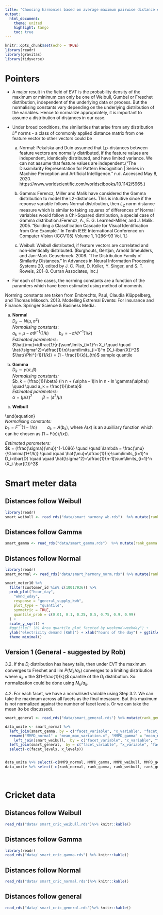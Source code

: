 ```yaml
---
title: "Choosing harmonies based on average maximum pairwise distance of distributions"
output:
  html_document:
    theme: united
    highlight: tango
    toc: true
---
```


```r
knitr::opts_chunk$set(echo = TRUE)
library(readr)
library(gravitas)
library(tidyverse)
```

# Pointers

- A major result in the field of EVT is the probability density of the maximum or minimum can only be one of Weibull, Gumbel or Freschet distribution, independent of the underlying data or process. But the normalising constants vary depending on the underlying distribution of the variables. Hence to normalize appropriately, it is important to assume a distribution of distances in our case.

- Under broad conditions, the similarities that arise from any distribution $L^p$ norms - a class of commonly applied distance matrix from one feature vector to other vectors could be

  a) Normal: Pekalska and Duin assumed that Lp-distances between
feature vectors are normally distributed, if the feature values are independent, identically distributed, and have limited variance.  We can not assume that feature values are independent.(“The Dissimilarity Representation for Pattern Recognition | Series in Machine Perception and Artificial Intelligence.”   n.d. Accessed May 8, 2020.    https://www.worldscientific.com/worldscibooks/10.1142/5965.)  

  b) Gamma: Ferencz, Miller and Malik have considered the
Gamma distribution to model the L2-distances.
This is intuitive since if the reponse variable follows
Normal distribution, then $L_2$ norm distance measure which
is similar to taking squares of differences of Normal
variables would follow a Chi-Squared distribution, a special
case of Gamma distribution.(Ferencz, A., E. G. Learned-Miller, and J. Malik. 2005. “Building a Classification Cascade for Visual Identification from One Example.” In Tenth IEEE International Conference on Computer Vision (ICCV’05) Volume 1, 1:286–93 Vol. 1.)  
 
  c) Weibull: Weibull distributed, if feature vectors are
correlated and non-identically distributed.
(Burghouts, Gertjan, Arnold Smeulders, and Jan-Mark
Geusebroek. 2008. “The Distribution Family of Similarity
Distances.” In Advances in Neural Information Processing
Systems 20, edited by J. C. Platt, D. Koller, Y. Singer, and
S. T. Roweis, 201–8. Curran Associates, Inc.)

- For each of the cases, the norming constants are a function
of the paramters which have been estimated using method of moments.

 Norming constants are taken from Embrechts, Paul, Claudia   Klüppelberg, and Thomas Mikosch. 2013. Modelling Extremal Events: For Insurance and Finance. Springer Science & Business Media.

  a) **Normal**  
  $D_{k} \sim N(\mu, \sigma^2)$  
    *Normalising constants*:  
    $a_k = \mu − \sigma\Phi^{-1}(1/k) \quad \quad b_k = -\sigma/\Phi^{-1}(1/k)$  
    *Estimated parameters*:  
    $\hat{\mu}=\dfrac{1}{n}\sum\limits_{i=1}^n X_i \quad \quad \hat{\sigma^2}=\dfrac{1}{n}\sum\limits_{i=1}^n (X_i-\bar{X})^2$  
    $\hat{\Phi^{-1}(1/k)} =  (1 - \frac{1}{k})_{th}$ sample quantile
  
  b) **Gamma**  
  $D_{k} \sim \gamma(\alpha, \beta)$  
    *Normalising constants:*  
    $b_k = (\frac{1}{\beta} (ln n + (\alpha - 1)ln ln n - ln       \gamma(\alpha))  \quad \quad a_k = \frac{1}{\beta}$  
    *Estimated parameters:*  
    $\alpha = (\mu/s)^2 \quad \quad \beta = (s^2/\mu)$

 
  c)  **Weibull** 
  
\begin{equation}

f_D(d; \lambda, k) = \left\{ \begin{array}{cl}
    \frac{k}{\lambda}(\frac{d}{\lambda})^{k-1} e^{-(d/\lambda)^k} & \ ; \ d \geq 0 \\
    0 & \ ; \ d < 0 \end{array} \right. \
\end{equation}  
    *Normalising constants:*  
  $b_k = F^{-1}(1-1/n)  \quad \quad a_k = A(b_k)$, where $A(x)$ is an auxilliary function which can be chosen as $(1-F(x)/f(x))$.
  
  \begin{equation}
F(x) = 1 - e^{{-(\frac{d}{\lambda})}^k}
\end{equation}
    *Estimated parameters:*  
  $k = (\frac{\sigma}{\mu})^{-1.086} \quad \quad \lambda = \frac{\mu}{\Gamma(1+1/k)} \quad \quad \hat{\mu}=\dfrac{1}{n}\sum\limits_{i=1}^n D_i=\bar{D} \quad \quad \hat{\sigma^2}=\dfrac{1}{n-1}\sum\limits_{i=1}^n (X_i-\bar{D})^2$  
  


<!-- # Algorithm -->

<!--  1. Suppose $C_1$ and $C_2$ are two cyclic granularities such that $C_1$ maps index set to a set $\{A_1, A_2, A_3, \dots, A_I$\}, and $C_2$ maps index set to a set $\{B_1, B_2, B_3, \dots, B_J$\} and $v$ is the measured variable. Hence for each combination ($A_i$, $B_j$), we have s subset of the time series variable $v_{ij} \subseteq v$, $\forall i = {1, 2, \dots, I}$ and $\forall j = {1, 2, \dots, J}$ -->

<!--  2. There will be $J$ groups corresponding to each level $A_i$ of $C_1$. We compute the pairwise differences in distributions of these $J$ groups. Thus there will be  $k = \binom{J}{2}$ pairwise distances corresponding to each $A_i$. Let $D_1$,...,$D_k$ be these distances and let their maximum be $M_k$. -->

# Smart meter data

## Distances follow Weibull

```r
library(readr)
smart_weibull <- read_rds("data/smart_harmony_wb.rds")  %>% mutate(rank_weibull = row_number())
```


## Distances follow Gamma

 <!-- 3.1. Suppose the reponse variable follows Normal distribution. Then any distance measure which is similar to taking squares of differences of Normal variables would follow a Chi-Squared distribution, a special case of Gamma distribution. Hence if we proceed with the assumption that the $D_i$ distribution has Gamma distribution, then under EVT the maximum converges to Gumbel distribution and lim $P(M_k - b_k)/a_k)$ converges to a limiting Gumbel distribution where $b_k = (\frac{1}{\beta} (ln n + (\alpha - 1)ln ln n - ln \gamma(\alpha))$ and $a_k = \frac{1}{\beta}$. Here $\alpha$ and $\beta$ could be estimated using $(\mu/s)^2$ and $(s^2/\mu)$ respectively. -->

 <!-- 4.1. For each facet, we have a normalised variable using Step 3.1. We can take the maximum across all facets as the final mesasure. But this maximum is not normalized against the number of facet levels. Or we can take the mean (to be discussed). -->

```r
smart_gamma <- read_rds("data/smart_gamma.rds")  %>% mutate(rank_gamma = row_number())
```


## Distances follow Normal

<!--  3.3. Let $D_{k} \sim N(\mu, \sigma^2)$. Then for $a_k = \mu − \sigma\Phi^{-1}(1/k)$ and $b_k = -\sigma/\Phi^{-1}(1/k)$, we have we have $P(\frac{M_k - a_k}{b_k} \leq z) \xrightarrow{} G(z)$, where $G$ is the standard Gumbel distribution. So normalization could be done  using $\frac{M_k - a_k}{b_k}$, where $\Phi^{-1}(1/k)$ could be approximated by $(1 - \frac{1}{k})$ sample quantile and $\mu$ and $\sigma$ by sample mean and standard deviation.  -->

<!--  4.3. We have been able to normalize for the number of levels of x-axis variable using Step 3.2. Now  -->
<!-- $\forall A_i, \quad i \in \{1, 2, \dots, I\}$, we have a normalised variable each of which follows a standard Gumbel distribution. Now we need to combine these normalised variables across different facets in a way so that the number of facet levels do not play a role. For this we can take the mean, median or any quantiles of these normalised variables. But the median (and any quantiles) of these Gumbel distributions grow at the rate of (some power of) $log n$ with $n \xrightarrow{} \infty$. Hence, median($N_i$)/log($I$) could serve as the final measure. -->


```r
library(readr)
smart_normal <- read_rds("data/smart_harmony_norm.rds") %>% mutate(rank_normal = row_number())
```

```r
smart_meter10 %>%
  filter(customer_id %in% c(10017936)) %>%
  prob_plot("hour_day",
    "wknd_wday",
    response = "general_supply_kwh",
    plot_type = "quantile",
    symmetric = TRUE,
    quantile_prob = c(0.01, 0.1, 0.25, 0.5, 0.75, 0.9, 0.99)
  ) +
  scale_y_sqrt() +
  #ggtitle(" (b) Area quantile plot faceted by weekend-weekday") +
  ylab("electricity demand [KWh]") + xlab("hours of the day") + ggtitle("") + ylab("")+ 
  theme_minimal()
```



<!--  5. Steps 1 to 5 are repeated for every harmony pair and harmony pairs rearranged from highest to lowest MMPD (final measure). Harmony pair with higher MMPD would be more interesting as it would mean that the harmony pair exhibits more variations in distributions on an average between different levels of $C_2$. -->



## Version 1 (General - suggested by Rob)

 3.2. If the $D_i$ distribution has heavy tails, then under EVT the maximum converges to Frechet and lim $P(M_k / a_k)$ converges to a limiting distribution where $a_k$ = the $(1-\frac{1}{k})$ quantile of the $D_i$ distribution. So normalization could be done  using $M_k / a_k$.

 4.2. For each facet, we have a normalised variable using Step 3.2. We can take the maximum across all facets as the final mesasure. But this maximum is not normalized against the number of facet levels. Or we can take the mean (to be discussed).


```r
smart_general <- read_rds("data/smart_general.rds") %>% mutate(rank_general = row_number())

data_unite <- smart_normal %>% 
  left_join(smart_gamma, by = c("facet_variable", "x_variable", "facet_levels", "x_levels")) %>%
  rename("MMPD_normal" = "mean_max_variation.x", "MMPD_gamma" = "mean_max_variation.y") %>% 
    left_join(smart_weibull,  by = c("facet_variable", "x_variable", "facet_levels", "x_levels")) %>%  rename("MMPD_weibull" = "mean_max_variation") %>% 
  left_join(smart_general,  by = c("facet_variable", "x_variable", "facet_levels", "x_levels")) %>%  rename("MMPD_general" = "mean_max_variation") %>% 
  select(-c(facet_levels, x_levels))


data_unite %>% select(-c(MMPD_normal, MMPD_gamma, MMPD_weibull, MMPD_general))
data_unite %>% select(-c(rank_normal, rank_gamma, rank_weibull, rank_general))

  
```


<!-- ```{r, eval=FALSE, echo=FALSE} -->
<!-- read_rds("data/smart_harmony_ak.rds") -->
<!-- ``` -->

<!-- ```{r, eval = FALSE} -->
<!-- smart_meter10 %>% -->
<!--   filter(customer_id %in% c(10017936)) %>% -->
<!--   prob_plot("day_week", -->
<!--     "day_month", -->
<!--     response = "general_supply_kwh", -->
<!--     plot_type = "quantile", -->
<!--     symmetric = TRUE, -->
<!--     quantile_prob = c(0.01, 0.1, 0.25, 0.5, 0.75, 0.9, 0.99) -->
<!--   ) + -->
<!--   scale_y_sqrt() + -->
<!--   #ggtitle(" (b) Area quantile plot faceted by weekend-weekday") + -->
<!--   ylab("electricity demand [KWh]") + xlab("hours of the day") + ggtitle("") + ylab("")+  -->
<!--   theme_minimal() -->
<!-- ``` -->


<!-- ## Version 4 (old benchmark) -->

<!--  3.4. For each $i \in \{1, 2, \dots, I\}$, the maximum pairwise distance could be chosen from  $\binom{I}{2}$ distances using $D_{i}$ = max($d_{jl}$)/$J$(max($d_{jl}$) - min($d_{jl}$)) $\forall j, l = {1, 2, \dots, J}$. -->

<!--  4.4. Mean maximum pairwise distance (MMPD) over $i = {1, 2, \dots, I}$ is computed by -->
<!-- $MMPD = (1/I)\sum_{i=1}^{l}{D_{i}}$. -->


<!-- ```{r, eval = FALSE, echo=FALSE} -->
<!-- library(readr) -->
<!-- read_rds("data/smart_harmony_n.rds") %>% knitr::kable() -->
<!-- ``` -->

<!-- ```{r, echo = FALSE, eval = FALSE} -->
<!-- smart_meter10 %>% -->
<!--   filter(customer_id %in% c(10017936)) %>% -->
<!--   prob_plot("week_month", -->
<!--     "wknd_wday", -->
<!--     response = "general_supply_kwh", -->
<!--     plot_type = "quantile", -->
<!--     symmetric = TRUE, -->
<!--     quantile_prob = c(0.01, 0.1, 0.25, 0.5, 0.75, 0.9, 0.99) -->
<!--   ) + -->
<!--   scale_y_sqrt() + -->
<!--   #ggtitle(" (b) Area quantile plot faceted by weekend-weekday") + -->
<!--   ylab("electricity demand [KWh]") + xlab("hours of the day") + ggtitle("") + ylab("")+  -->
<!--   theme_minimal() -->
<!-- ``` -->


# Cricket data


## Distances follow Weibull
```r
read_rds("data/ smart_cric_weibull.rds")%>% knitr::kable()
```

## Distances follow Gamma

```r
library(readr)
read_rds("data/ smart_cric_gamma.rds") %>% knitr::kable()
```

## Distances follow Normal 
```r
read_rds("data/ smart_cric_normal.rds")%>% knitr::kable()
```

## Distances follow general 
```r
read_rds("data/ smart_cric_general.rds")%>% knitr::kable()
```
